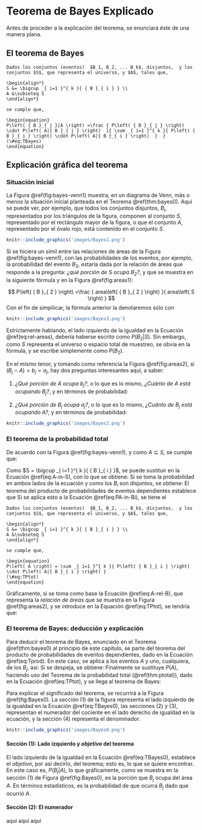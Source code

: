 # Teorema de Bayes Explicado

Antes de proceder a la explicación del teorema, se enunciará éste de una manera plana.

## El teorema de Bayes

```theorem
Dados los conjuntos (eventos)  $B_1, B_2, ... B_k$, disjuntos,  y los conjuntos $S$, que representa el universo, y $A$, tales que,

\begin{align*}
S &= \bigcup _{ i=1 }^{ k }{ { B }_{ i } } \\
A &\subseteq S
\end{align*}

se cumple que,

\begin{equation}
P\left( { B }_{ j }|A \right) =\frac { P\left( { B }_{ j } \right) \cdot P\left( A|{ B }_{ j } \right)  }{ \sum _{ i=1 }^{ k }{ P\left( { B }_{ i } \right) \cdot P\left( A|{ B }_{ i } \right)  }  }
(\#eq:TBayes)
\end{equation}

```

## Explicación gráfica del teorema

### Situación inicial

La Figura \@ref(fig:bayes-venn1) muestra, en un diagrama de Venn, más o menos la situación inicial planteada en el Teorema \@ref(thm:bayes0). Aquí se puede ver, por ejemplo, que todos los conjuntos disjuntos, $B_i$, representados por los triángulos de la figura, componen al conjunto $S$, representado por el rectángulo mayor de la figura, o que el conjunto $A$, representado por el óvalo rojo, está contenido en el conjunto $S$.

```r
knitr::include_graphics('images/Bayes1.png')
```

Si se hiciera un símil entre las relaciones de áreas de la Figura \@ref(fig:bayes-venn1), con las probabilidades de los eventos, por ejemplo, la probabilidad del evento $B_2$, estaría dada por la relación de áreas que responde a la pregunta: *¿qué porción de $S$ ocupa $B_2$?*, y que se muestra en la siguiente fórmula y en la Figura \@ref(fig:areas1):

$$
P\left( { B }_{ 2 } \right) =\frac { area\left( { B }_{ 2 } \right)  }{ area\left( S \right)  } 
$$
Con el fin de simpliicar, la fórmula anterior la denotaremos sólo con
\begin{equation}
P\left( { B }_{ 2 } \right) =\frac {  { B }_{ 2 }  }{  S  } 
(\#eq:rel-areas)
\end{equation}

```r
knitr::include_graphics('images/Bayes3.png')
```
Estrictamente hablando, el lado izquierdo de la igualdad en la Ecuación \@ref(eq:rel-areas), debería haberse escrito como $P\left( { B }_{ 2 }| S \right)$. Sin embargo, como $S$ representa el universo o espacio total de muestreo, se obvia en la fórmula, y se escribe simplemente como $P\left( { B }_{ 2 } \right)$.

En el mismo tenor, y tomando como referencia la Figura \@ref(fig:areas2), si $({ B }_{ j }\cap A) = { b }_{ j }= a_j$, hay dos preguntas interesantes aquí, a saber:

1. *¿Qué porción de $A$ ocupa $b_j$?*, o lo que es lo mismo, *¿Cuánto de $A$ está ocupando $B_j$?*, y en términos de probabilidad: 
\begin{equation}
P\left( { B }_{ j }| A \right) = { b }_{ j }/{ A }
(\#eq:B-rel-A)
\end{equation}

1. *¿Qué porción de $B_j$ ocupa $a_j$?*, o lo que es lo mismo, *¿Cuánto de $B_j$ está ocupando $A$?*, y en términos de probabilidad: 
\begin{equation}
P\left( { A } | { B }_{ j } \right) = { a }_{ j } /{ B }_{ j } 
(\#eq:A-rel-B)
\end{equation}

```r
knitr::include_graphics('images/Bayes2.png')
```

### El teorema de la probabilidad total

De acuerdo con la Figura \@ref(fig:bayes-venn1), y como $A \subseteq S$, se cumple que:
\begin{equation}
A = A \cap S 
(\#eq:A-in-S)
\end{equation}

Como $S = \bigcup _{ i=1 }^{ k }{ { B }_{ i } }$, se puede sustituir en la Ecuación \@ref(eq:A-in-S), con lo que se obtiene:
\begin{equation}
A=\left( A\cap { B }_{ 1 } \right) \cup \left( A\cap { B }_{ 2 } \right) \cup ...\left( A\cap { B }_{ k } \right) 
(\#eq:A-in-Bi)
\end{equation}
Si se toma la probabilidad en ambos lados de la ecuación y como los $B_i$ son disjuntos, se obtiene:
\begin{equation}
\begin{split}
P\left( A \right) &=P\left( A\cap { B }_{ 1 } \right) + P\left( A\cap { B }_{ 2 } \right) + ...+ P\left( A\cap { B }_{ k } \right) \\
&= \sum _{ i=1 }^{ k }{ P\left( A\cap { B }_{ i } \right)  }
\end{split} 
(\#eq:PA-in-Bi)
\end{equation}
El teorema del producto de probabilidades de eventos dependientes 
establece que 
\begin{equation}
\begin{split}
P\left( X\cap Y \right) &=P\left( X \right) \cdot P\left( Y|X \right) \\
                        &=P\left( Y \right) \cdot P\left( X|Y \right)
\end{split} 
(\#eq:Tprod)
\end{equation}
Si se aplica esto a la Ecuación \@ref(eq:PA-in-Bi), se tiene el  

```theorem
Dados los conjuntos (eventos)  $B_1, B_2, ... B_k$, disjuntos,  y los conjuntos $S$, que representa el universo, y $A$, tales que,

\begin{align*}
S &= \bigcup _{ i=1 }^{ k }{ { B }_{ i } } \\
A &\subseteq S
\end{align*}

se cumple que,

\begin{equation}
P\left( A \right) = \sum _{ i=1 }^{ k }{ P\left( { B }_{ i } \right) \cdot P\left( A|{ B }_{ i } \right) } 
(\#eq:TPtot)
\end{equation}

```

Gráficamente, si se toma como base la Ecuación \@ref(eq:A-rel-B), que representa la *relación de áreas* que se muestra en la Figura \@ref(fig:areas2), y se introduce en la Equación \@ref(eq:TPtot), se tendría que:

\begin{equation}
\begin{split}
P\left( A \right) &=\sum _{ i=1 }^{ k }{ \frac { B_{ i } }{ S } \frac { { a }_{ i } }{ { B }_{ i } }  }  \\
&=\frac { 1 }{ S } \sum _{ i=1 }^{ k }{  { a }_{ i } } = \frac { A }{ S } 
\end{split}
(\#eq:TAtot)
\end{equation}

### El teorema de Bayes: deducción y explicación

Para deducir el teorema de Bayes, enunciado en el Teorema \@ref(thm:bayes0) al principio de este capítulo, se parte del teorema del producto de probabilidades de eventos dependientes, dado en la Ecuación \@ref(eq:Tprod). En este caso, se aplica a los eventos $A$ y uno, cualquiera, de los $B_j$, así:
\begin{equation}
 P\left( A \right) \cdot P\left( { B }_{ j } | A \right) = P\left( A\cap { B }_{ j } \right) = 
 P\left( { B }_{ j } \right) \cdot P\left( A | { B }_{ j } \right)
(\#eq:ABj)
\end{equation}
Si se despeja, se obtiene:
\begin{equation}
 P\left( { B }_{ j } | A \right) = 
 \frac { P\left( { B }_{ j } \right) \cdot P\left( A | { B }_{ j } \right) }{ P\left( A \right) } 
(\#eq:ABj-frac)
\end{equation}
Finalmente se sustituye $P(A)$, haciendo uso del Teorema de la probabilidad total (\@ref(thm:ptotal)), dado en la Ecuación \@ref(eq:TPtot), y se llega al teorema de Bayes:
\begin{equation}
 P\left( { B }_{ j } | A \right) = 
 \frac { P\left( { B }_{ j } \right) \cdot P\left( A | { B }_{ j } \right) }{ \sum _{ i=1 }^{ k }{ P\left( { B }_{ i } \right) \cdot P\left( A|{ B }_{ i } \right) } } 
(\#eq:TBayes0)
\end{equation}

Para explicar el significado del teorema, se recurrirá a la Figura \@ref(fig:Bayes0). La sección (1) de la figura representa el lado izquierdo de la igualdad en la Ecuación \@ref(eq:TBayes0), las secciones (2) y (3), representan el numerador del cociente en el lado derecho de igualdad en la ecuación, y la sección (4) representa el denominador.

```r
knitr::include_graphics('images/Bayes0.png')
```

#### Sección (1): Lado izquierdo y *objetivo* del teorema

El lado izquierdo de la igualdad en la Ecuación \@ref(eq:TBayes0), establece el *objetivo*, por así decirlo, del teorema; esto es, lo que se quiere encontrar. En este caso es, $P\left( { B }_{ j } | A \right)$, lo que gráficamente, como se muestra en la sección (1) de Figura \@ref(fig:Bayes0), es la porción que $B_j$ ocupa del área $A$. En términos estadísticos, es la probabilidad de que ocurra $B_j$ dado que ocurrió $A$. 

#### Sección (2): El numerador

aquí aquí aquí
